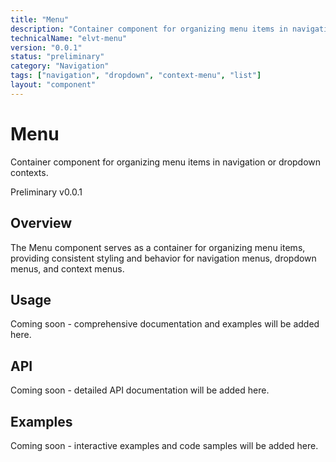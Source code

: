 ```yaml
---
title: "Menu"
description: "Container component for organizing menu items in navigation or dropdown contexts."
technicalName: "elvt-menu"
version: "0.0.1"
status: "preliminary"
category: "Navigation"
tags: ["navigation", "dropdown", "context-menu", "list"]
layout: "component"
---
```


# Menu

Container component for organizing menu items in navigation or dropdown contexts.

<elvt-badge tone="primary" size="small">Preliminary</elvt-badge> <elvt-badge tone="neutral" size="small">v0.0.1</elvt-badge>

## Overview

The Menu component serves as a container for organizing menu items, providing consistent styling and behavior for navigation menus, dropdown menus, and context menus.

## Usage

Coming soon - comprehensive documentation and examples will be added here.

## API

Coming soon - detailed API documentation will be added here.

## Examples

Coming soon - interactive examples and code samples will be added here.